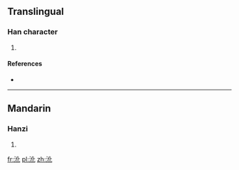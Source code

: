 ==Translingual==

===Han character===
{{Han char|rn=85|rad=水|as=04|sn=7|four=31110|canj=EOP,XEOP}}

# {{defn|Han|sort=水04}}

====References====
* {{Han ref|kx=0611.030|dkj=17197|hdz=31567.030|uh=6C8E|ud=27790|bh=CB5D|bd=52061}}

----

==Mandarin==

===Hanzi===
{{cmn-hanzi|pin=[[huò]] ([[huo4]])|wg=huo<sup>4</sup>}}

# {{defn|lang=cmn|sort=水04}}

[[fr:沎]]
[[pl:沎]]
[[zh:沎]]